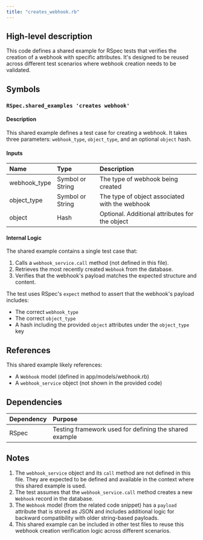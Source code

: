 ```yaml
---
title: "creates_webhook.rb"
---
```


## High-level description
This code defines a shared example for RSpec tests that verifies the creation of a webhook with specific attributes. It's designed to be reused across different test scenarios where webhook creation needs to be validated.

## Symbols

### `RSpec.shared_examples 'creates webhook'`
#### Description
This shared example defines a test case for creating a webhook. It takes three parameters: `webhook_type`, `object_type`, and an optional `object` hash.

#### Inputs
| Name | Type | Description |
|:-----|:-----|:------------|
| webhook_type | Symbol or String | The type of webhook being created |
| object_type | Symbol or String | The type of object associated with the webhook |
| object | Hash | Optional. Additional attributes for the object |

#### Internal Logic
The shared example contains a single test case that:
1. Calls a `webhook_service.call` method (not defined in this file).
2. Retrieves the most recently created `Webhook` from the database.
3. Verifies that the webhook's payload matches the expected structure and content.

The test uses RSpec's `expect` method to assert that the webhook's payload includes:
- The correct `webhook_type`
- The correct `object_type`
- A hash including the provided `object` attributes under the `object_type` key

## References
This shared example likely references:
- A `Webhook` model (defined in app/models/webhook.rb)
- A `webhook_service` object (not shown in the provided code)

## Dependencies
| Dependency | Purpose |
|:-----------|:--------|
| RSpec | Testing framework used for defining the shared example |

## Notes
1. The `webhook_service` object and its `call` method are not defined in this file. They are expected to be defined and available in the context where this shared example is used.
2. The test assumes that the `webhook_service.call` method creates a new `Webhook` record in the database.
3. The `Webhook` model (from the related code snippet) has a `payload` attribute that is stored as JSON and includes additional logic for backward compatibility with older string-based payloads.
4. This shared example can be included in other test files to reuse this webhook creation verification logic across different scenarios.